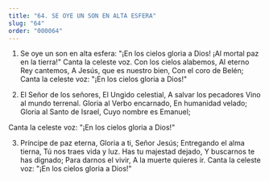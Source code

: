 ```yaml
---
title: "64. SE OYE UN SON EN ALTA ESFERA"
slug: "64"
order: "000064"
---
```


1.	Se oye un son en alta esfera: "¡En los cielos gloria a Dios!
¡Al mortal paz en la tierra!" Canta la celeste voz.
Con los cielos alabemos, Al eterno Rey cantemos,
A Jesús, que es nuestro bien, Con el coro de Belén;
Canta la celeste voz:
"¡En los cielos gloria a Dios!"

2.	El Señor de los señores, El Ungido celestial,
A salvar los pecadores Vino al mundo terrenal. Gloria al Verbo encarnado, En humanidad velado; Gloria al Santo de Israel, Cuyo nombre es Emanuel;
 
Canta la celeste voz:
"¡En los cielos gloria a Dios!"

3.	Príncipe de paz eterna, Gloria a ti, Señor Jesús; Entregando el alma tierna, Tú nos traes vida y luz. Has tu majestad dejado,
Y buscarnos te has dignado; Para darnos el vivir,
A la muerte quieres ir. Canta la celeste voz:
"¡En los cielos gloria a Dios!"

